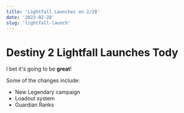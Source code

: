 ```yaml
---
title: 'Lightfall Launches on 2/28'
date: '2023-02-28'
slug: 'lightfall-launch'
---
```


# Destiny 2 Lightfall Launches Tody

I bet it's going to be **great**!

Some of the changes include:

- New Legendary campaign
- Loadout system
- Guardian Ranks
